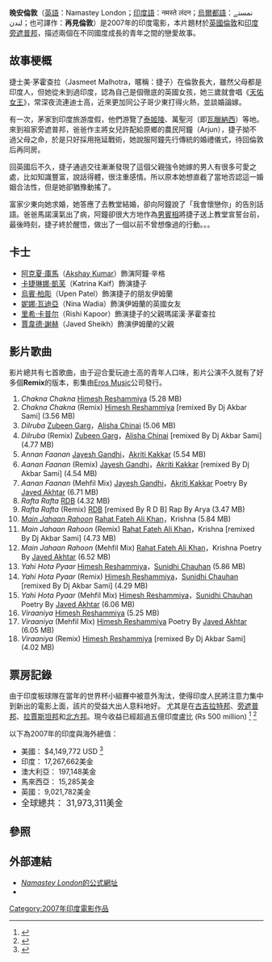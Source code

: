 {{Infobox_Film |
  name           = 晚安倫敦<BR>Namastey London 
| image          = Namastey London.jpg
| director       = [[Vipul_Amrutlal_Shah|Vipul Amrutlal Shah]] |
  producer       = [[Vipul_Amrutlal_Shah|Vipul Amrutlal Shah]] |
  writer         = [[Suresh_Nair|Suresh Nair]] |
  starring       = [[阿克夏·庫馬|阿克夏·庫馬]]（Akshay Kumar）<BR> [[卡捷琳娜·凱芙|卡捷琳娜·凱芙]]（Katrina Kaif） |
  editing        = [[Amitabh_Shukla|Amitabh Shukla]] |
  cinematography = [[Dariusz_Wolski|Dariusz Wolski]] |
  country        = [[印度|印度]] |  
  movie_music    = [[Himesh_Reshammiya|Himesh Reshammiya]] |
  distributor    = |
  released       = 2007年3月23日 |
  imdb_id        = 0795434|
  music          = [[Himesh_Reshammiya|Himesh Reshammiya]]（作曲），<br>[[Javed_Akhtar|Javed Akhtar]]（填詞） |
  awards         = |
  budget         = |
  language       = [[印度語|印度語]]、[[旁遮普語|旁遮普語]]、[[英語|英語]] |
  runtime        = 173分鐘|
  website        = http://erosentertainment.com/namasteylondon |
}}
    
'''晚安倫敦'''（[[英語|英語]]：Namastey London；[[印度語|印度語]]：नमस्ते लंदन；[[烏爾都語|烏爾都語]]：نمستے لندن；也可譯作：'''再見倫敦'''）是2007年的印度電影，本片題材於[[英國|英國]][[倫敦|倫敦]]和[[印度|印度]][[旁遮普邦|旁遮普邦]]，描述兩個在不同國度成長的青年之間的戀愛故事。

== 故事梗概 ==
捷士美·茅霍查拉（Jasmeet Malhotra，暱稱：捷子）在倫敦長大，雖然父母都是印度人，但她從未到過印度，認為自己是個徹底的英國女孩，她三歲就會唱《[[天佑女王|天佑女王]]》，常深夜流連迪士高，近來更加同公子哥少東打得火熱，並談婚論嫁。

有一次，茅家到印度旅游度假，他們游覽了[[泰姬陵|泰姬陵]]、萬聖河（即[[瓦臘納西|瓦臘納西]]）等地。來到祖家旁遮普邦，爸爸作主將女兒許配給原鄉的農民阿鐘（Arjun），捷子拗不過父母之命，於是只好採用拖延戰術，她說服阿鐘先行傳統的婚禮儀式，待回倫敦后再同房。

回英國后不久，捷子通過交往漸漸發現了這個父親強令她嫁的男人有很多可愛之處，比如知識豐富，說話得體，很注重感情。所以原本她想直截了當地否認這一婚姻合法性，但是她卻猶豫動搖了。

富家少東向她求婚，她答應了去教堂結婚，卻向阿鐘說了「我會懷戀你」的告別話語。爸爸馬諾漢氣出了病，阿鐘卻很大方地作為[[男賓相|男賓相]]將捷子送上教堂宣誓台前，最後時刻，捷子終於醒悟，做出了一個以前不曾想像過的行動。。。

== 卡士 ==
* [[阿克夏·庫馬|阿克夏·庫馬]]（[[Akshay_Kumar|Akshay Kumar]]）飾演阿鐘·辛格
* [[卡捷琳娜·凱芙|卡捷琳娜·凱芙]]（Katrina Kaif）飾演捷子
* [[烏賓·柏彫|烏賓·柏彫]]（Upen Patel）飾演捷子的朋友伊姆蘭
* [[妮娜·瓦迪亞|妮娜·瓦迪亞]]（Nina Wadia）飾演伊姆蘭的英國女友
* [[里希·卡普尔|里希·卡普尔]]（Rishi Kapoor）飾演捷子的父親瑪諾漢·茅霍查拉
* [[賈韋德·謝赫|賈韋德·謝赫]]（Javed Sheikh）飾演伊姆蘭的父親

== 影片歌曲 ==
影片總共有七首歌曲，由于迎合愛玩迪士高的青年人口味，影片公演不久就有了好多個'''Remix'''的版本，影集由[[Eros_Music|Eros Music]]公司發行。

# ''Chakna Chakna''      [[Himesh_Reshammiya|Himesh Reshammiya]] (5.28 MB)
# ''Chakna Chakna'' (Remix)      [[Himesh_Reshammiya|Himesh Reshammiya]] [remixed By Dj Akbar Sami] (3.56 MB)
# ''Dilruba''      [[Zubeen_Garg|Zubeen Garg]]，[[Alisha_Chinai|Alisha Chinai]] (5.06 MB)
# ''Dilruba'' (Remix)      [[Zubeen_Garg|Zubeen Garg]]，[[Alisha_Chinai|Alisha Chinai]] [remixed By Dj Akbar Sami] (4.77 MB)
# ''Annan Faanan''      [[Jayesh_Gandhi|Jayesh Gandhi]]，[[Akriti_Kakkar|Akriti Kakkar]] (5.54 MB)
# ''Aanan Faanan'' (Remix)      [[Jayesh_Gandhi|Jayesh Gandhi]]，[[Akriti_Kakkar|Akriti Kakkar]] [remixed By Dj Akbar Sami] (4.54 MB)
# ''Aanan Faanan'' (Mehfil Mix)      [[Jayesh_Gandhi|Jayesh Gandhi]]，[[Akriti_Kakkar|Akriti Kakkar]] Poetry By [[Javed_Akhtar|Javed Akhtar]] (6.71 MB)
# ''Rafta Rafta''      [[RDB|RDB]] (4.32 MB)
# ''Rafta Rafta'' (Remix)      [[RDB|RDB]] [remixed By R D B] Rap By Arya (3.47 MB)
# ''[[Main_Jahaan_Rahoon|Main Jahaan Rahoon]]''      [[Rahat_Nusrat_Fateh_Ali_Khan|Rahat Fateh Ali Khan]]，Krishna (5.84 MB)
# ''Main Jahaan Rahoon'' (Remix)      [[Rahat_Nusrat_Fateh_Ali_Khan|Rahat Fateh Ali Khan]]，Krishna [remixed By Dj Akbar Sami] (4.73 MB)
# ''Main Jahaan Rahoon'' (Mehfil Mix)      [[Rahat_Nusrat_Fateh_Ali_Khan|Rahat Fateh Ali Khan]]，Krishna Poetry By [[Javed_Akhtar|Javed Akhtar]] (6.52 MB)
# ''Yahi Hota Pyaar''      [[Himesh_Reshammiya|Himesh Reshammiya]]，[[Sunidhi_Chauhan|Sunidhi Chauhan]] (5.86 MB)
# ''Yahi Hota Pyaar'' (Remix)      [[Himesh_Reshammiya|Himesh Reshammiya]]，[[Sunidhi_Chauhan|Sunidhi Chauhan]] [remixed By Dj Akbar Sami] (4.29 MB)
# ''Yahi Hota Pyaar'' (Mehfil Mix)      [[Himesh_Reshammiya|Himesh Reshammiya]]，[[Sunidhi_Chauhan|Sunidhi Chauhan]] Poetry By [[Javed_Akhtar|Javed Akhtar]] (6.06 MB)
# ''Viraaniya''      [[Himesh_Reshammiya|Himesh Reshammiya]] (5.25 MB)
# ''Viraaniya'' (Mehfil Mix)      [[Himesh_Reshammiya|Himesh Reshammiya]] Poetry By [[Javed_Akhtar|Javed Akhtar]] (6.05 MB)
# ''Viraaniya'' (Remix)      [[Himesh_Reshammiya|Himesh Reshammiya]] [remixed By Dj Akbar Sami] (4.02 MB)

== 票房記錄 ==
由于印度板球隊在當年的世界杯小組賽中被意外淘汰，使得印度人民將注意力集中到新出的電影上面，該片的受益大出人意料地好。 <!--ref>{{cite web|title=sify.com| work=KANK opens in 1,200 screens|url=http://sify.com/movies/bollywood/fullstory.php?id=14257901|accessdate=2007-08-10}}</ref-->尤其是在[[古吉拉特邦|古吉拉特邦]]、[[旁遮普邦|旁遮普邦]]、[[拉賈斯坦邦|拉賈斯坦邦]]和[[北方邦|北方邦]]。現今收益已經超過五億印度盧比 (Rs 500 million) <ref>{{cite web|title=boxofficeindia.com |work=KANK falls after 1st week |url=http://www.boxofficeindia.com/00-09.htm |accessdate=2007-08-10 |archiveurl=https://web.archive.org/web/20051222224752/http://www.boxofficeindia.com/00-09.htm |archivedate=2005-12-22 |deadurl=yes }}</ref>  <ref>{{cite web|title=boxofficeindia.com |work=KANK declared a hit in India |url=http://www.boxofficeindia.com/2006.htm |accessdate=2007-08-10 |archiveurl=https://web.archive.org/web/20060326011123/http://www.boxofficeindia.com/2006.htm |archivedate=2006-03-26 |deadurl=yes }}</ref>

以下為2007年的印度與海外總值：
* 美國： $4,149,772 USD <ref>{{cite web|title=boxofficemojo.com|work=Box office results in USA|url=http://www.boxofficemojo.com/movies/?id=kabhialvidanaakehna.htm|accessdate=2007-08-10|archive-date=2018-12-15|archive-url=https://web.archive.org/web/20181215223753/https://www.boxofficemojo.com/movies/?id=kabhialvidanaakehna.htm|dead-url=no}}</ref>
* 印度： 17,267,662美金
* 澳大利亞： 197,148美金
* 馬來西亞： 15,285美金
*  英國： 9,021,782美金
* <BIG> 全球總共： 31,973,311美金</BIG>

== 參照 ==
{{reflist|2}}

== 外部連結 ==
* [http://erosentertainment.com/namasteylondon ''Namastey London''的公式網址] {{Wayback|url=http://erosentertainment.com/namasteylondon |date=20210226173929 }} {{en}}
* {{imdb title|id=0795434|title=晚安倫敦（Namastey London）}}

[[Category:2007年印度電影作品|Category:2007年印度電影作品]]